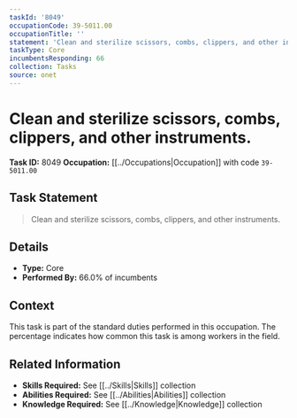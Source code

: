 ```yaml
---
taskId: '8049'
occupationCode: 39-5011.00
occupationTitle: ''
statement: 'Clean and sterilize scissors, combs, clippers, and other instruments.'
taskType: Core
incumbentsResponding: 66
collection: Tasks
source: onet
---
```

# Clean and sterilize scissors, combs, clippers, and other instruments.

**Task ID:** 8049
**Occupation:** [[../Occupations|Occupation]] with code `39-5011.00`

## Task Statement

> Clean and sterilize scissors, combs, clippers, and other instruments.

## Details

- **Type:** Core
- **Performed By:** 66.0% of incumbents

## Context

This task is part of the standard duties performed in this occupation. The percentage indicates how common this task is among workers in the field.

## Related Information

- **Skills Required:** See [[../Skills|Skills]] collection
- **Abilities Required:** See [[../Abilities|Abilities]] collection
- **Knowledge Required:** See [[../Knowledge|Knowledge]] collection
